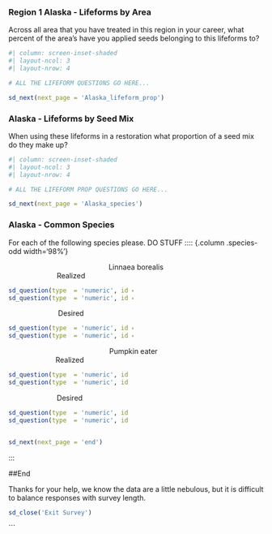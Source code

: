 ::: {#Alaska_lifeform_area .sd-page} 
### Region 1 Alaska - Lifeforms by Area 

Across all area that you have treated in this region in your career, what percent of the area's have you applied seeds belonging to this lifeforms to?

```r
#| column: screen-inset-shaded
#| layout-ncol: 3
#| layout-nrow: 4

# ALL THE LIFEFORM QUESTIONS GO HERE...

```

```r
sd_next(next_page = 'Alaska_lifeform_prop')
```
:::

::: {#Alaska_lifeform_prop .sd-page}

### Alaska - Lifeforms by Seed Mix

When using these lifeforms in a restoration what proportion of a seed mix do they make up?

```r
#| column: screen-inset-shaded
#| layout-ncol: 3
#| layout-nrow: 4

# ALL THE LIFEFORM PROP QUESTIONS GO HERE...

```

```r
sd_next(next_page = 'Alaska_species')
```
:::

::: {#Alaska_species .sd-page}

### Alaska - Common Species

For each of the following species please. DO STUFF
:::: {.column .species-odd width='98%'}

<center>Linnaea borealis</center>

::: {.column .species-numbers width='49%'}

<center>Realized</center>
```r
sd_question(type  = 'numeric', id = paste0('Linnaea_borealis', '-', 12, '-realized-area'), label = 'Proportion of Area?')
sd_question(type  = 'numeric', id = paste0('Linnaea_borealis', '-', 12, '-realized-prop'), label = 'Proportion of Seedmix?')
```

:::

::: {.column .species-numbers width='49%'}
<center>Desired</center>
```r
sd_question(type  = 'numeric', id = paste0('Linnaea_borealis', '-', 12, '-desired-area'), label = 'Proportion of Area?')
sd_question(type  = 'numeric', id = paste0('Linnaea_borealis', '-', 12, '-desired-prop'), label = 'Proportion of Seedmix?')
```

:::

::::
:::: {.column .species-odd width='98%'}

<center>Pumpkin eater</center>

::: {.column .species-numbers width='49%'}

<center>Realized</center>
```r
sd_question(type  = 'numeric', id = paste0('Pumpkin eater', '-', NA, '-realized-area'), label = 'Proportion of Area?')
sd_question(type  = 'numeric', id = paste0('Pumpkin eater', '-', NA, '-realized-prop'), label = 'Proportion of Seedmix?')
```

:::

::: {.column .species-numbers width='49%'}
<center>Desired</center>
```r
sd_question(type  = 'numeric', id = paste0('Pumpkin eater', '-', NA, '-desired-area'), label = 'Proportion of Area?')
sd_question(type  = 'numeric', id = paste0('Pumpkin eater', '-', NA, '-desired-prop'), label = 'Proportion of Seedmix?')
```

:::

::::

```r
sd_next(next_page = 'end')
```

:::

::: {#end .sd-page}

##End

Thanks for your help, we know the data are a little nebulous, but it is difficult to balance responses with survey length.

```r
sd_close('Exit Survey')
```

```
:::
